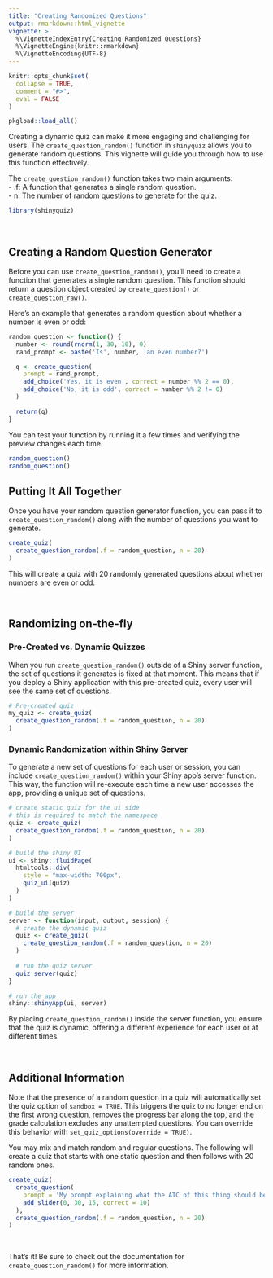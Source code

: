 ```yaml
---
title: "Creating Randomized Questions"
output: rmarkdown::html_vignette
vignette: >
  %\VignetteIndexEntry{Creating Randomized Questions}
  %\VignetteEngine{knitr::rmarkdown}
  %\VignetteEncoding{UTF-8}
---
```


```r
knitr::opts_chunk$set(
  collapse = TRUE,
  comment = "#>",
  eval = FALSE
)
```

```r
pkgload::load_all()
```

Creating a dynamic quiz can make it more engaging and challenging for users. The `create_question_random()` function in `shinyquiz` allows you to generate random questions. This vignette will guide you through how to use this function effectively.

The `create_question_random()` function takes two main arguments:  
- .f: A function that generates a single random question.  
- n: The number of random questions to generate for the quiz.

```r
library(shinyquiz)
```

<br>

## Creating a Random Question Generator
Before you can use `create_question_random()`, you'll need to create a function that generates a single random question. This function should return a question object created by `create_question()` or `create_question_raw()`.

Here's an example that generates a random question about whether a number is even or odd:

``` r
random_question <- function() {
  number <- round(rnorm(1, 30, 10), 0)
  rand_prompt <- paste('Is', number, 'an even number?')

  q <- create_question(
    prompt = rand_prompt,
    add_choice('Yes, it is even', correct = number %% 2 == 0),
    add_choice('No, it is odd', correct = number %% 2 != 0)
  )

  return(q)
}
```

You can test your function by running it a few times and verifying the preview changes each time.

``` r
random_question()
random_question()
```

## Putting It All Together
Once you have your random question generator function, you can pass it to `create_question_random()` along with the number of questions you want to generate.

``` r
create_quiz(
  create_question_random(.f = random_question, n = 20)
)
```

This will create a quiz with 20 randomly generated questions about whether numbers are even or odd.

<br>

## Randomizing on-the-fly

### Pre-Created vs. Dynamic Quizzes
When you run `create_question_random()` outside of a Shiny server function, the set of questions it generates is fixed at that moment. This means that if you deploy a Shiny application with this pre-created quiz, every user will see the same set of questions.

``` r
# Pre-created quiz
my_quiz <- create_quiz(
  create_question_random(.f = random_question, n = 20)
)
```

### Dynamic Randomization within Shiny Server
To generate a new set of questions for each user or session, you can include `create_question_random()` within your Shiny app's server function. This way, the function will re-execute each time a new user accesses the app, providing a unique set of questions.

``` r
# create static quiz for the ui side
# this is required to match the namespace
quiz <- create_quiz(
  create_question_random(.f = random_question, n = 20)
)

# build the shiny UI
ui <- shiny::fluidPage(
  htmltools::div(
    style = "max-width: 700px",
    quiz_ui(quiz)
  )
)

# build the server
server <- function(input, output, session) {
  # create the dynamic quiz
  quiz <- create_quiz(
    create_question_random(.f = random_question, n = 20)
  )
  
  # run the quiz server
  quiz_server(quiz)
}

# run the app
shiny::shinyApp(ui, server)
```

By placing `create_question_random()` inside the server function, you ensure that the quiz is dynamic, offering a different experience for each user or at different times.

<br>

## Additional Information

Note that the presence of a random question in a quiz will automatically set the quiz option of `sandbox = TRUE`. This triggers the quiz to no longer end on the first wrong question, removes the progress bar along the top, and the grade calculation excludes any unattempted questions. You can override this behavior with `set_quiz_options(override = TRUE)`.

You may mix and match random and regular questions. The following will create a quiz that starts with one static question and then follows with 20 random ones.

``` r
create_quiz(
  create_question(
    prompt = 'My prompt explaining what the ATC of this thing should be',
    add_slider(0, 30, 15, correct = 10)
  ),
  create_question_random(.f = random_question, n = 20)
)
```

<br>

That's it! Be sure to check out the documentation for `create_question_random()` for more information.
